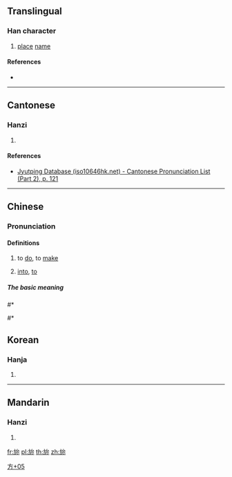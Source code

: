 ==Translingual==

===Han character===
{{Han char|rn=70|rad=方|as=05|sn=9|four=|canj=YSIF|ids=⿰方厼}}

# [[place]] [[name]]

====References====
* {{Han ref|kx=0482.101|dj=0844.060|hdz=32177.011|uh=65C0|ud=26048}}

----

==Cantonese==

===Hanzi===
{{yue-hanzi|jyut=[[ji5]]|y=yi5}}

# {{defn|lang=yue|sort=方05}}

====References====
* [http://www.iso10646hk.net/jp/document/download.jsp Jyutping Database (iso10646hk.net) - Cantonese Pronunciation List (Part 2), p. 121]

----

==Chinese==

===Pronunciation===
{{zh-pron
|m=mie
|ma=y
|c=ji5
|h=pfs=
|md=
|mn=
|w=
|mc=
|oc=
|cat=
}}

====Definitions====
{{zh-hanzi}}

# to [[do]], to [[make]]
# {{qualifier|to turn, to transform}} [[into]], [[to]]
=====The basic meaning=====
#* {{zh-usex|句'''讀{dòu}''' 接讀詞：'''為{wéi}''''''旀{mie}'''。|Then read the words: punctuation.}}
#* {{zh-usex|韓國 新羅 地名：'''旀{mie}'''知縣。|Xinluo county magistrate place: South korea.}}
==Korean==

===Hanja===
{{ko-hanja|hangeul=[[며]]|eumhun=|rv=myeo|mr=myŏ|y=mye}}

# {{defn|lang=ko|sort=方05}}

----

==Mandarin==

===Hanzi===
{{cmn-hanzi|pin=[[mie]] ([[mie5]])|wg=me<sup>5</sup>}}

# {{defn|lang=cmn|sort=方05}}

[[Category:Korean-only CJKV Characters|方+05]]

[[fr:旀]]
[[pl:旀]]
[[th:旀]]
[[zh:旀]]